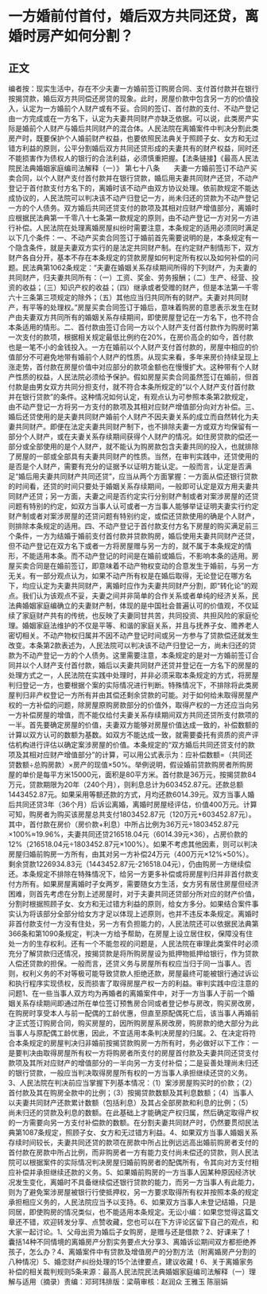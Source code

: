 # 一方婚前付首付，婚后双方共同还贷，离婚时房产如何分割？
## 正文
编者按：现实生活中，存在不少夫妻一方婚前签订购房合同、支付首付款并在银行按揭贷款，婚后双方共同偿还房贷的现象。此时，房屋价款中包含另一方的价值投入，认定为一方婚前个人财产或有不妥。合同的签订、首付款的支付、不动产登记由一方完成或在一方名下，认定为夫妻共同财产亦缺乏依据。可以说，此类房产实际是婚前个人财产与婚后共同财产的混合体。人民法院在离婚案件中判决分割此类房产时，既要保护个人婚前财产权益，也要依照民法典关于照顾子女、女方和无过错方利益的原则，公平分割婚后双方共同还贷形成的夫妻共有的财产权益，同时还不能损害作为债权人的银行的合法利益，必须慎重把握。【法条链接】《最高人民法院民法典婚姻家庭编司法解释（一）》  第七十八条　　夫妻一方婚前签订不动产买卖合同，以个人财产支付首付款并在银行贷款，婚后用夫妻共同财产还贷，不动产登记于首付款支付方名下的，离婚时该不动产由双方协议处理。依前款规定不能达成协议的，人民法院可以判决该不动产归登记一方，尚未归还的贷款为不动产登记一方的个人债务。双方婚后共同还贷支付的款项及其相对应财产增值部分，离婚时应根据民法典第一千零八十七条第一款规定的原则，由不动产登记一方对另一方进行补偿。人民法院在处理离婚房屋纠纷时需要注意，本条规定的适用必须同时满足以下几个条件：一、不动产买卖合同签订于婚前首先需要说明的是，本条规定有一个隐含条件，就是夫妻双方实行的是法定共同财产制。在约定财产制情形下，双方财产各自分开，基本不存在本条规定的贷款房屋如何判定所有权以及如何补偿的问题。民法典第1062条规定：“夫妻在婚姻关系存续期间所得的下列财产，为夫妻的共同财产，归夫妻共同所有：（一）工资、奖金、劳务报酬；（二）生产、经营、投资的收益；（三）知识产权的收益；（四）继承或者受赠的财产，但是本法第一千零六十三条第三项规定的除外；（五）其他应当归共同所有的财产。夫妻对共同财产，有平等的处理权。”房屋买卖合同签订于婚后，意味着购房的意思表示发生在财产由夫妻双方共同所有的婚姻关系存续期间，即使房屋登记在一方名下，也不符合本条适用的情形。二、首付款由签订合同一方以个人财产支付首付款作为购房时第一次支付的款项，根据相关规定最低比例约在20%，在房价高企的如今，首付款也是一笔不小的金钱投入。一方在婚前以个人财产支付首付款的，房屋中相应的价值部分不可避免地带有婚前个人财产的性质。从现实来看，多年来房价持续呈现上涨走势，首付款在房屋价值中对应部分的款项金额也在慢慢扩大。这种带有个人财产性质的权益，人民法院必须给予保护。假如房屋买卖合同虽然签订在婚前，但首付款是由男女双方共同分担支付，就不符合本条所规定的“以个人财产支付首付款并在银行贷款”的条件。这种情况如何认定，有观点认为可参照本条第2款规定，由不动产登记一方将另一方支付的款项及其相对应财产增值部分向对方补偿。三、婚后还贷使用的是夫妻共同财产婚前个人财产不因夫妻关系的成立而自然转化为夫妻共同财产。即便在法定夫妻共同财产制下，也不排除夫妻一方或双方均保留有一部分个人财产，或在夫妻关系存续期间获得个人财产的情况。如住房贷款的偿还一部分或全部使用的是个人财产，就不能认为购房款包含夫妻共同的投入，也就排除了房屋的一部或全部具有夫妻共同财产的性质。当然，在审判实践中，还贷使用的是否是个人财产，需要有充分的证据予以证明方能认定。一般而言，认定是否满足“婚后用夫妻共同财产共同还贷”，应当从两个方面掌握：一方面从偿还银行贷款的时间看，还贷的时间只要处于婚姻关系存续期间，一般即可认定是双方用夫妻共同财产还贷；另一方面，夫妻之间是否约定实行分别财产制或者对案涉房屋的还贷问题有特别的约定，如双方当事人认可或者一方当事人能够举证证明夫妻实行约定财产制或者对案涉房屋的还贷问题有特别约定，或偿还贷款使用的确是个人财产，则排除本条规定的适用。四、不动产登记于首付款支付方名下房屋的购买满足前三个条件，一方为结婚于婚前支付首付款并贷款购房，婚后使用夫妻共同财产还贷，但不动产登记在双方名下或者一方将房屋赠与另一方的，就不属于本条规定的情形，不能适用本条。而不动产登记的时间是在婚前或婚后，不影响本条的适用。房屋买卖合同是在婚前签订，即意味着不动产物权变动的合意发生于婚前，与另一方无关。有一部分观点认为，如果不动产所有权是在婚后取得，无论登记在哪方名下，均应认定为夫妻共同财产，离婚时应作为夫妻共同财产分割，即“转化论”的观点。我们认为该观点不妥，夫妻之间并非简单的合作关系或者单纯的经济关系，民法典婚姻家庭编确立的夫妻财产制，体现的是中国社会普遍认可的价值观，不仅延续了家庭财产共有的传统，也反映了夫妻同甘共苦，共同投资、共担风险的家庭伦理。婚姻家庭法维护的不仅是平等、和谐的家庭关系，并且与抚养子女、赡养老人密切相关。不动产物权归属并不因不动产登记时间或另一方参与了贷款偿还就发生改变。本条第2款表述为，人民法院可以判决该不动产归登记一方，尚未归还的贷款为不动产登记一方的个人债务。这里需要注意，本条规定的是对一方婚前签订合同并以个人财产支付首付款，婚后以夫妻共同财产还贷并登记在一方名下的房屋的处理方式之一，人民法院在实践中处理时，并非必须采取本条规定的方式，将房屋判归登记一方，也要根据个案的实际情况进行判断。特殊情况下，不排除将此类房屋判归非产权登记一方所有并由其偿还剩余贷款的可能。对于如何给未取得房屋产权的一方补偿的问题，除房屋原购房款部分的价值外，取得产权的一方还应当向另一方补偿房屋的增值，而不能仅给付夫妻关系存续期间双方共同还贷所支付款项的一半。首先要确定房屋的价值，夫妻双方能够对房屋价值达成一致的，补偿数额的计算以双方认可的数额为基数。如双方不能达成一致，就需要委托有资质的资产评估机构进行评估以确定案涉房屋的价值。本条规定的“双方婚后共同还贷支付的款项及其相对应财产增值部分”的计算，可以用公式表示为：应补偿数额=（共同还贷数额÷总购房款）×房产的现值×50%。举例说明，假设婚前贷款购房者所购房屋的单价是每平方米15000元，面积是80平方米。首付款是36万元，按揭贷款84万元，贷款期限为20年（240个月），则利息总计为603452.87元。还款总额1443452.87元。如果采用等额还款的方式，月均还款6014.39元。双方当事人婚后共同还贷3年（36个月）后诉讼离婚，离婚时房屋经评估，价值400万元。计算可知，购房者为购买该房屋总共支付1803452.87元（120万元+603452.87元）。其中，首付款在房价（房价款+利息）中所占比例为36万元÷1803452.87元×100%≈19.96%，夫妻共同还贷216518.04元（6014.39元×36），占房价款的12%（216518.04元÷1803452.87元×100%）。如果不考虑其他因素，则可以判决房屋归婚前购房一方所有，由其对另一方补偿24万元（400万元×12%×50%）。剩余贷款1226934.83元（1443452.87元-216518.04元），仍由购房一方继续偿还。本条规定不排除在特殊情况下，给另一方更多补偿或将房屋判归并非首付款支付方所有。如果房屋离婚时子女两岁，需要随女方生活，女方另有居住房屋但经济困难，则首先考虑在分割上述房屋时，对于夫妻共同还贷部分所对应的财产价值，分割时根据照顾子女、女方和无过错方利益的原则，给女方多分。如果结合案件事实认为将该部分全部分给女方才足以体现上述原则，也并不违反本条规定。离婚时非首付款支付一方没有住处，另一方有负担能力的，人民法院还可以依据民法典第366条和第1090条规定，判决一方给予帮助，在房屋上设立居住权，保障没有住处一方的生存权利。还有一个不能忽视的问题是，人民法院在审理此类案件时必须充分了解贷款归还情况，按揭贷款是将所购房屋设为抵押物抵押给银行，作为贷款人偿还贷款的担保。一般而言，还贷义务与房屋所有权应当归于同一当事人。否则，权利义务的不对等极可能导致贷款人拒绝还款，房屋最终可能被银行通过诉讼和执行程序实现债权，反而损害了取得房屋产权一方的利益。审判实践中应注意的问题1、在一些当事人双方均为再婚者的离婚案件中，对于一方当事人于前一个婚姻关系存续期间即通过所在单位签订预售房合同或者登记参与房改，购买房改房，在购房时享受本人与前一配偶的工龄优惠，但直至原配偶死亡后，该当事人再婚前才正式签订购房合同，购买房屋的，因所购房屋系房改房，购房款的绝大部分为此当事人与原配偶工龄优惠，因此，不宜适用本条判决房屋的归属。2、在决定将符合本条规定的房屋判决归非婚前按揭贷款购房一方所有时，务必做好以下工作：一是要判决由取得房屋所有权一方将购房者所支付的房屋首付款及夫妻共同还贷支付款项及其所对应财产的增值部分的一半向另一方支付补偿；二是妥善处理尚未归还的银行贷款，一般应当判决取得房屋所有权的一方当事人承担继续还贷的义务。3、人民法院在判决前应当掌握下列基本情况：（1）案涉房屋购买时的价款；（2）首付款及其在购房全款中的比例；（3）按揭贷款数额及其利息数额；（4）当事人以夫妻共同财产还款累计数额（包括利息）及其占全部房款和利息的比例；（5）尚未归还的贷款及利息的数额。在此基础上才能确定产权归属，然后确定取得产权的一方需要向另一方支付补偿款的数额。在分割夫妻共同财产时，仍然要贯彻民法典第1087条规定，照顾子女、女方和无过错方利益。4、如果双方当事人婚姻关系存续时间较长，夫妻共同还贷的款项在房款中所占比例远远高出婚前购房者支付的首付款在房款中所占比例，而非购房者一方有能力支付尚未偿还的贷款，则人民法院可以根据案件的实际情况判决房屋归婚前购房者的配偶所有，令其向对方支付相应补偿并承担继续还款的义务。5、如果婚前购房的一方当事人因某种原因经济状况发生变化，离婚时不具备继续偿还银行贷款的能力，而另一方当事人有此能力，则为了避免案涉房屋被银行行使抵押权，另一方要求取得所有权并按照本条的规定承担相应义务的，人民法院应当予以支持。6、如果双方当事人未登记结婚，只是同居，即使购房的情况类似，也不能适用本条规定。无讼小编：如果您觉得这篇文章还不错，欢迎转发分享、点赞收藏，您也可以在下方评论区留下自己的观点，和大家一起讨论。1、父母出资为婚后子女购房，是赠与还是借款？2、好课来了！囊括14种不同情境的离婚房产分割实务要点大分享3、离婚诉讼期间双方都拒绝养孩子，怎么办？4、离婚案件中有贷款及增值房产的分割方法（附离婚房产分割的八种情况）5、婚恋财产纠纷处理的15个法律要点，建议收藏！6、关于离婚家务补偿的相关裁判规则5条来源：最高人民法院民法典婚姻家庭编司法解释（一）理解与适用（摘录）责编：邓珂玮排版：梁萌审核：赵润众 王雅玉 陈丽娟